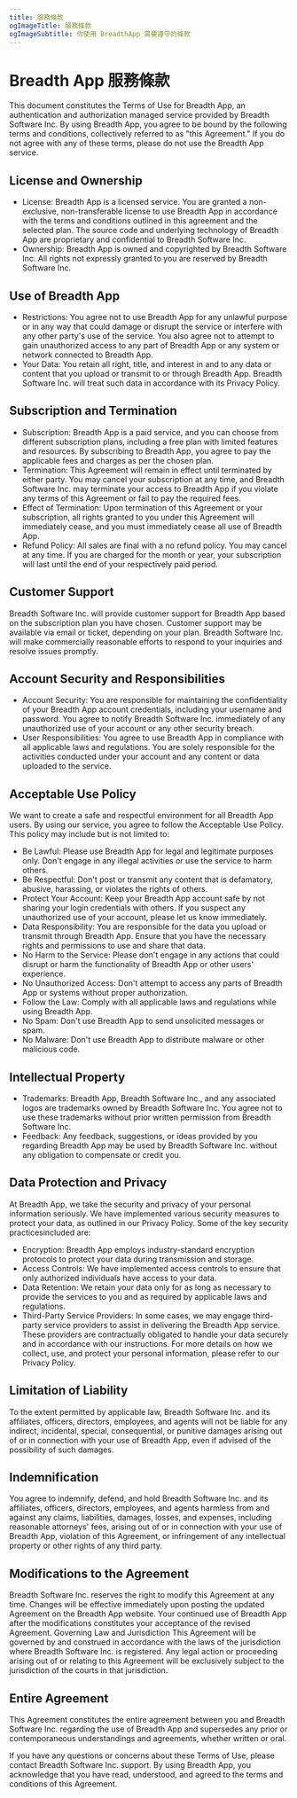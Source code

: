 ```yaml
---
title: 服務條款
ogImageTitle: 服務條款
ogImageSubtitle: 你使用 BreadthApp 需要遵守的條款
---
```


# Breadth App 服務條款

This document constitutes the Terms of Use for Breadth App, an authentication and authorization managed service provided by Breadth Software Inc. By using Breadth App, you agree to be bound by the following terms and conditions, collectively referred to as "this Agreement." If you do not agree with any of these terms, please do not use the Breadth App service.

##  License and Ownership
- License: Breadth App is a licensed service. You are granted a non-exclusive, non-transferable license to use Breadth App in accordance with the terms and conditions outlined in this agreement and the selected plan. The source code and underlying technology of Breadth App are proprietary and confidential to Breadth Software Inc.
- Ownership: Breadth App is owned and copyrighted by Breadth Software Inc. All rights not expressly granted to you are reserved by Breadth Software Inc.

## Use of Breadth App
- Restrictions: You agree not to use Breadth App for any unlawful purpose or in any way that could damage or disrupt the service or interfere with any other party's use of the service. You also agree not to attempt to gain unauthorized access to any part of Breadth App or any system or network connected to Breadth App.
- Your Data: You retain all right, title, and interest in and to any data or content that you upload or transmit to or through Breadth App. Breadth Software Inc. will treat such data in accordance with its Privacy Policy.

## Subscription and Termination
- Subscription: Breadth App is a paid service, and you can choose from different subscription plans, including a free plan with limited features and resources. By subscribing to Breadth App, you agree to pay the applicable fees and charges as per the chosen plan.
- Termination: This Agreement will remain in effect until terminated by either party. You may cancel your subscription at any time, and Breadth Software Inc. may terminate your access to Breadth App if you violate any terms of this Agreement or fail to pay the required fees.
- Effect of Termination: Upon termination of this Agreement or your subscription, all rights granted to you under this Agreement will immediately cease, and you must immediately cease all use of Breadth App.
- Refund Policy: All sales are final with a no refund policy. You may cancel at any time. If you are charged for the month or year, your subscription will last until the end of your respectively paid period.

## Customer Support
Breadth Software Inc. will provide customer support for Breadth App based on the subscription plan you have chosen. Customer support may be available via email or ticket, depending on your plan. Breadth Software Inc. will make commercially reasonable efforts to respond to your inquiries and resolve issues promptly.

## Account Security and Responsibilities
- Account Security: You are responsible for maintaining the confidentiality of your Breadth App account credentials, including your username and password. You agree to notify Breadth Software Inc. immediately of any unauthorized use of your account or any other security breach.
- User Responsibilities: You agree to use Breadth App in compliance with all applicable laws and regulations. You are solely responsible for the activities conducted under your account and any content or data uploaded to the service.

## Acceptable Use Policy
We want to create a safe and respectful environment for all Breadth App users. By using our service, you agree to follow the Acceptable Use Policy. This policy may include but is not limited to:

- Be Lawful: Please use Breadth App for legal and legitimate purposes only. Don't engage in any illegal activities or use the service to harm others.
- Be Respectful: Don't post or transmit any content that is defamatory, abusive, harassing, or violates the rights of others.
- Protect Your Account: Keep your Breadth App account safe by not sharing your login credentials with others. If you suspect any unauthorized use of your account, please let us know immediately.
- Data Responsibility: You are responsible for the data you upload or transmit through Breadth App. Ensure that you have the necessary rights and permissions to use and share that data.
- No Harm to the Service: Please don't engage in any actions that could disrupt or harm the functionality of Breadth App or other users' experience.
- No Unauthorized Access: Don't attempt to access any parts of Breadth App or systems without proper authorization.
- Follow the Law: Comply with all applicable laws and regulations while using Breadth App.
- No Spam: Don't use Breadth App to send unsolicited messages or spam.
- No Malware: Don't use Breadth App to distribute malware or other malicious code.

## Intellectual Property
- Trademarks: Breadth App, Breadth Software Inc., and any associated logos are trademarks owned by Breadth Software Inc. You agree not to use these trademarks without prior written permission from Breadth Software Inc.
- Feedback: Any feedback, suggestions, or ideas provided by you regarding Breadth App may be used by Breadth Software Inc. without any obligation to compensate or credit you.

## Data Protection and Privacy
At Breadth App, we take the security and privacy of your personal information seriously. We have implemented various security measures to protect your data, as outlined in our Privacy Policy. Some of the key security practicesincluded are:

- Encryption: Breadth App employs industry-standard encryption protocols to protect your data during transmission and storage.
- Access Controls: We have implemented access controls to ensure that only authorized individuals have access to your data.
- Data Retention: We retain your data only for as long as necessary to provide the services to you and as required by applicable laws and regulations.
- Third-Party Service Providers: In some cases, we may engage third-party service providers to assist in delivering the Breadth App service. These providers are contractually obligated to handle your data securely and in accordance with our instructions.
For more details on how we collect, use, and protect your personal information, please refer to our Privacy Policy.

## Limitation of Liability
To the extent permitted by applicable law, Breadth Software Inc. and its affiliates, officers, directors, employees, and agents will not be liable for any indirect, incidental, special, consequential, or punitive damages arising out of or in connection with your use of Breadth App, even if advised of the possibility of such damages.

## Indemnification
You agree to indemnify, defend, and hold Breadth Software Inc. and its affiliates, officers, directors, employees, and agents harmless from and against any claims, liabilities, damages, losses, and expenses, including reasonable attorneys' fees, arising out of or in connection with your use of Breadth App, violation of this Agreement, or infringement of any intellectual property or other rights of any third party.

## Modifications to the Agreement
Breadth Software Inc. reserves the right to modify this Agreement at any time. Changes will be effective immediately upon posting the updated Agreement on the Breadth App website. Your continued use of Breadth App after the modifications constitutes your acceptance of the revised Agreement.
Governing Law and Jurisdiction
This Agreement will be governed by and construed in accordance with the laws of the jurisdiction where Breadth Software Inc. is registered. Any legal action or proceeding arising out of or relating to this Agreement will be exclusively subject to the jurisdiction of the courts in that jurisdiction.

## Entire Agreement
This Agreement constitutes the entire agreement between you and Breadth Software Inc. regarding the use of Breadth App and supersedes any prior or contemporaneous understandings and agreements, whether written or oral.

If you have any questions or concerns about these Terms of Use, please contact Breadth Software Inc. support. By using Breadth App, you acknowledge that you have read, understood, and agreed to the terms and conditions of this Agreement.

